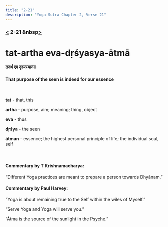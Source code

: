 ```yaml
---
title: "2-21"
description: "Yoga Sutra Chapter 2, Verse 21"
---
```


### [<](/Chapter-2/2-20/) 2-21 &nbsp[>](/Chapter-2/2-22/)

# tat-artha eva-dṛśyasya-ātmā

#### तदर्थ एव दृश्यस्यात्मा

#### That purpose of the seen is indeed for our essence

<br />

**tat** - that, this

**artha** - purpose, aim; meaning; thing, object

**eva** - thus

**dṛśya** - the seen

**ātman** - essence; the highest personal principle of life; the individual soul, self

<br />

#### Commentary by T Krishnamacharya:

“Different Yoga practices are meant to prepare a person towards Dhyānam.”

#### Commentary by Paul Harvey:

“Yoga is about remaining true to the Self
within the wiles of Myself.”

“Serve Yoga and Yoga will serve you.”

“Ātma is the source of the sunlight in the Psyche.”
